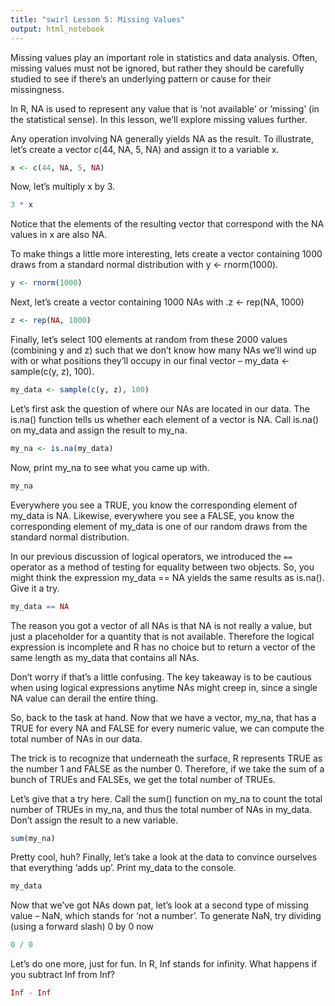 ```yaml
---
title: "swirl Lesson 5: Missing Values"
output: html_notebook
---
```


Missing values play an important role in statistics and data analysis. Often, missing values must not be ignored, but rather they should be carefully studied to see if there's an underlying pattern or cause for their missingness.

In R, NA is used to represent any value that is 'not available' or 'missing' (in the statistical sense). In this lesson, we'll explore missing values further.

Any operation involving NA generally yields NA as the result. To illustrate, let's create a vector c(44, NA, 5, NA) and assign it to a variable x.

```r
x <- c(44, NA, 5, NA)
```

Now, let's multiply x by 3.

```r
3 * x
```

Notice that the elements of the resulting vector that correspond with the NA values in x are also NA.

To make things a little more interesting, lets create a vector containing 1000 draws from a standard normal distribution with y <- rnorm(1000).

```r
y <- rnorm(1000)
```

Next, let's create a vector containing 1000 NAs with .z <- rep(NA, 1000)

```r
z <- rep(NA, 1000)
```

Finally, let's select 100 elements at random from these 2000 values (combining y and z) such that we don't know how many NAs we'll wind up with or what positions they'll occupy in our final vector -- my_data <- sample(c(y, z), 100).

```r
my_data <- sample(c(y, z), 100)
```

Let's first ask the question of where our NAs are located in our data. The is.na() function tells us whether each element of a vector is NA. Call is.na() on my_data and assign the result to my_na.

```r
my_na <- is.na(my_data)
```

Now, print my_na to see what you came up with.

```r
my_na
```

Everywhere you see a TRUE, you know the corresponding element of my_data is NA. Likewise, everywhere you see a FALSE, you know the corresponding element of my_data is one of our random draws from the standard normal distribution.

In our previous discussion of logical operators, we introduced the `==` operator as a method of testing for equality between two objects. So, you might think the expression my_data == NA yields the same results as is.na(). Give it a try.

```r
my_data == NA
```

The reason you got a vector of all NAs is that NA is not really a value, but just a placeholder for a quantity that is not available. Therefore the logical expression is incomplete and R has no choice but to return a vector of the same length as my_data that contains all NAs.

Don't worry if that's a little confusing. The key takeaway is to be cautious when using logical expressions anytime NAs might creep in, since a single NA value can derail the entire thing.

So, back to the task at hand. Now that we have a vector, my_na, that has a TRUE for every NA and FALSE for every numeric value, we can compute the total number of NAs in our data.

The trick is to recognize that underneath the surface, R represents TRUE as the number 1 and FALSE as the number 0. Therefore, if we take the sum of a bunch of TRUEs and FALSEs, we get the total number of TRUEs.

Let's give that a try here. Call the sum() function on my_na to count the total number of TRUEs in my_na, and thus the total number of NAs in my_data. Don't assign the result to a new variable.

```r
sum(my_na)
```

Pretty cool, huh? Finally, let's take a look at the data to convince ourselves that everything 'adds up'. Print my_data to the console.

```r
my_data
```

Now that we've got NAs down pat, let's look at a second type of missing value -- NaN, which stands for 'not a number'. To generate NaN, try dividing (using a forward slash) 0 by 0 now

```r
0 / 0
```

Let's do one more, just for fun. In R, Inf stands for infinity. What happens if you subtract Inf from Inf?

```r
Inf - Inf
```